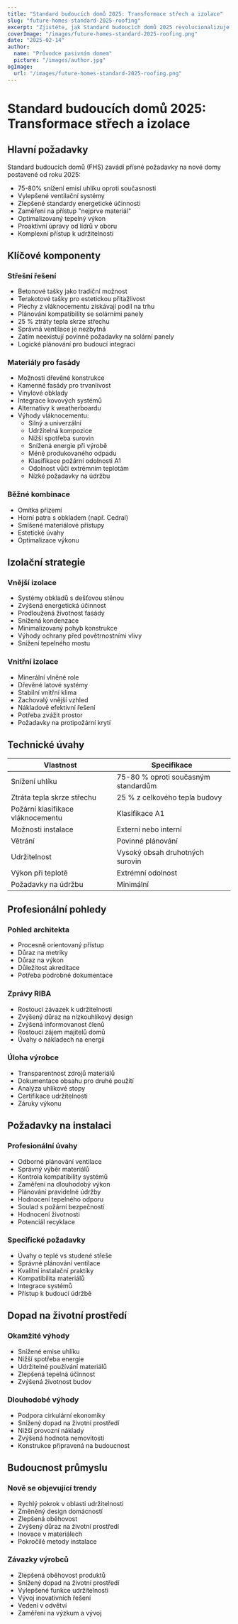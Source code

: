 ```yaml
---
title: "Standard budoucích domů 2025: Transformace střech a izolace"
slug: "future-homes-standard-2025-roofing"
excerpt: "Zjistěte, jak Standard budoucích domů 2025 revolucionalizuje rezidenční výstavbu s novými požadavky na udržitelné střešní a izolační řešení."
coverImage: "/images/future-homes-standard-2025-roofing.png"
date: "2025-02-14"
author:
  name: "Průvodce pasivním domem"
  picture: "/images/author.jpg"
ogImage:
  url: "/images/future-homes-standard-2025-roofing.png"
---
```


# Standard budoucích domů 2025: Transformace střech a izolace

## Hlavní požadavky

Standard budoucích domů (FHS) zavádí přísné požadavky na nové domy postavené od roku 2025:

- 75-80% snížení emisí uhlíku oproti současnosti
- Vylepšené ventilační systémy
- Zlepšené standardy energetické účinnosti
- Zaměření na přístup "nejprve materiál"
- Optimalizovaný tepelný výkon
- Proaktivní úpravy od lídrů v oboru
- Komplexní přístup k udržitelnosti

## Klíčové komponenty

### Střešní řešení
- Betonové tašky jako tradiční možnost
- Terakotové tašky pro estetickou přitažlivost
- Plechy z vláknocementu získávají podíl na trhu
- Plánování kompatibility se solárními panely
- 25 % ztráty tepla skrze střechu
- Správná ventilace je nezbytná
- Zatím neexistují povinné požadavky na solární panely
- Logické plánování pro budoucí integraci

### Materiály pro fasády
- Možnosti dřevěné konstrukce
- Kamenné fasády pro trvanlivost
- Vinylové obklady
- Integrace kovových systémů
- Alternativy k weatherboardu
- Výhody vláknocementu:
  - Silný a univerzální
  - Udržitelná kompozice
  - Nižší spotřeba surovin
  - Snížená energie při výrobě
  - Méně produkovaného odpadu
  - Klasifikace požární odolnosti A1
  - Odolnost vůči extrémním teplotám
  - Nízké požadavky na údržbu

### Běžné kombinace
- Omítka přízemí
- Horní patra s obkladem (např. Cedral)
- Smíšené materiálové přístupy
- Estetické úvahy
- Optimalizace výkonu

## Izolační strategie

### Vnější izolace
- Systémy obkladů s dešťovou stěnou
- Zvýšená energetická účinnost
- Prodloužená životnost fasády
- Snížená kondenzace
- Minimalizovaný pohyb konstrukce
- Výhody ochrany před povětrnostními vlivy
- Snížení tepelného mostu

### Vnitřní izolace
- Minerální vlněné role
- Dřevěné latové systémy
- Stabilní vnitřní klima
- Zachovalý vnější vzhled
- Nákladově efektivní řešení
- Potřeba zvážit prostor
- Požadavky na protipožární krytí

## Technické úvahy

| Vlastnost | Specifikace |
|-----------|-------------|
| Snížení uhlíku | 75-80 % oproti současným standardům |
| Ztráta tepla skrze střechu | 25 % z celkového tepla budovy |
| Požární klasifikace vláknocementu | Klasifikace A1 |
| Možnosti instalace | Externí nebo interní |
| Větrání | Povinné plánování |
| Udržitelnost | Vysoký obsah druhotných surovin |
| Výkon při teplotě | Extrémní odolnost |
| Požadavky na údržbu | Minimální |

## Profesionální pohledy

### Pohled architekta
- Procesně orientovaný přístup
- Důraz na metriky
- Důraz na výkon
- Důležitost akreditace
- Potřeba podrobné dokumentace

### Zprávy RIBA
- Rostoucí závazek k udržitelnosti
- Zvýšený důraz na nízkouhlíkový design
- Zvýšená informovanost členů
- Rostoucí zájem majitelů domů
- Úvahy o nákladech na energii

### Úloha výrobce
- Transparentnost zdrojů materiálů
- Dokumentace obsahu pro druhé použití
- Analýza uhlíkové stopy
- Certifikace udržitelnosti
- Záruky výkonu

## Požadavky na instalaci

### Profesionální úvahy
- Odborné plánování ventilace
- Správný výběr materiálů
- Kontrola kompatibility systémů
- Zaměření na dlouhodobý výkon
- Plánování pravidelné údržby
- Hodnocení tepelného odporu
- Soulad s požární bezpečností
- Hodnocení životnosti
- Potenciál recyklace

### Specifické požadavky
- Úvahy o teplé vs studené střeše
- Správné plánování ventilace
- Kvalitní instalační praktiky
- Kompatibilita materiálů
- Integrace systémů
- Přístup k budoucí údržbě

## Dopad na životní prostředí

### Okamžité výhody
- Snížené emise uhlíku
- Nižší spotřeba energie
- Udržitelné používání materiálů
- Zlepšená tepelná účinnost
- Zvýšená životnost budov

### Dlouhodobé výhody
- Podpora cirkulární ekonomiky
- Snížený dopad na životní prostředí
- Nižší provozní náklady
- Zvýšená hodnota nemovitosti
- Konstrukce připravená na budoucnost

## Budoucnost průmyslu

### Nově se objevující trendy
- Rychlý pokrok v oblasti udržitelnosti
- Změněný design domácností
- Zlepšená oběhovost
- Zvýšený důraz na životní prostředí
- Inovace v materiálech
- Pokročilé metody instalace

### Závazky výrobců
- Zlepšená oběhovost produktů
- Snížený dopad na životní prostředí
- Vylepšené funkce udržitelnosti
- Vývoj inovativních řešení
- Vedení v odvětví
- Zaměření na výzkum a vývoj